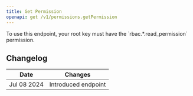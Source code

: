 ```yaml
---
title: Get Permission
openapi: get /v1/permissions.getPermission
---
```



<Note>
To use this endpoint, your root key must have the `rbac.*.read_permission` permission.
</Note>

## Changelog

| Date        | Changes             |
|-------------|---------------------|
| Jul 08 2024 | Introduced endpoint |
